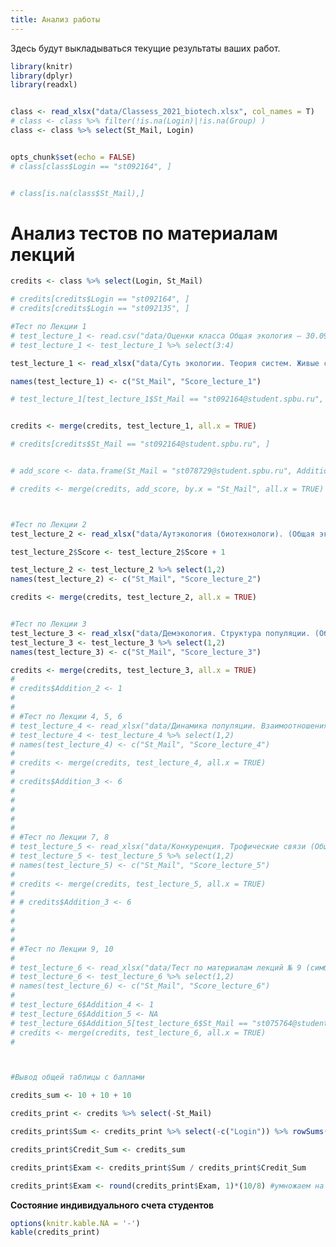 ```yaml
---
title: Анализ работы
---
```


Здесь будут выкладываться текущие результаты ваших работ.




```r
library(knitr)
library(dplyr)
library(readxl)


class <- read_xlsx("data/Classess_2021_biotech.xlsx", col_names = T)
# class <- class %>% filter(!is.na(Login)|!is.na(Group) )
class <- class %>% select(St_Mail, Login)


opts_chunk$set(echo = FALSE)
# class[class$Login == "st092164", ]


# class[is.na(class$St_Mail),]
```



# **Анализ тестов по материалам лекций**

```r

credits <- class %>% select(Login, St_Mail)

# credits[credits$Login == "st092164", ]
# credits[credits$Login == "st092135", ]

#Тест по Лекции 1
# test_lecture_1 <- read.csv("data/Оценки класса Общая экология — 30.09.2020, 8-08.csv")
# test_lecture_1 <- test_lecture_1 %>% select(3:4)

test_lecture_1 <- read_xlsx("data/Суть экологии. Теория систем. Живые системы.  (Общая экология для Биотехнологов)(1-28).xlsx")

names(test_lecture_1) <- c("St_Mail", "Score_lecture_1")

# test_lecture_1[test_lecture_1$St_Mail == "st092164@student.spbu.ru", ]


credits <- merge(credits, test_lecture_1, all.x = TRUE)

# credits[credits$St_Mail == "st092164@student.spbu.ru", ]


# add_score <- data.frame(St_Mail = "st078729@student.spbu.ru", Addition = 1)

# credits <- merge(credits, add_score, by.x = "St_Mail", all.x = TRUE)



#Тест по Лекции 2
test_lecture_2 <- read_xlsx("data/Аутэкология (биотехнологи). (Общая экология для Биотехнологов)(1-26).xlsx")

test_lecture_2$Score <- test_lecture_2$Score + 1 

test_lecture_2 <- test_lecture_2 %>% select(1,2)
names(test_lecture_2) <- c("St_Mail", "Score_lecture_2")

credits <- merge(credits, test_lecture_2, all.x = TRUE)


#Тест по Лекции 3
test_lecture_3 <- read_xlsx("data/Демэкология. Структура популяции. (Общая экология для Биотехнологов)(1-26).xlsx")
test_lecture_3 <- test_lecture_3 %>% select(1,2)
names(test_lecture_3) <- c("St_Mail", "Score_lecture_3")

credits <- merge(credits, test_lecture_3, all.x = TRUE)
# 
# credits$Addition_2 <- 1
# 
# 
# #Тест по Лекции 4, 5, 6
# test_lecture_4 <- read_xlsx("data/Динамика популяции. Взаимоотношения. (Общая экология)(1-82).xlsx")
# test_lecture_4 <- test_lecture_4 %>% select(1,2)
# names(test_lecture_4) <- c("St_Mail", "Score_lecture_4")
# 
# credits <- merge(credits, test_lecture_4, all.x = TRUE)
# 
# credits$Addition_3 <- 6
# 
# 
# 
# 
# 
# #Тест по Лекции 7, 8
# test_lecture_5 <- read_xlsx("data/Конкуренция. Трофические связи (Общая экология)(1-79).xlsx")
# test_lecture_5 <- test_lecture_5 %>% select(1,2)
# names(test_lecture_5) <- c("St_Mail", "Score_lecture_5")
# 
# credits <- merge(credits, test_lecture_5, all.x = TRUE)
# 
# # credits$Addition_3 <- 6
# 
# 
# 
# 
# #Тест по Лекции 9, 10
# 
# test_lecture_6 <- read_xlsx("data/Тест по материалам лекций № 9 (симбиозы) и № 10 (структура сообщества) (Общая экология)(1-80).xlsx")
# test_lecture_6 <- test_lecture_6 %>% select(1,2)
# names(test_lecture_6) <- c("St_Mail", "Score_lecture_6")
# 
# test_lecture_6$Addition_4 <- 1
# test_lecture_6$Addition_5 <- NA
# test_lecture_6$Addition_5[test_lecture_6$St_Mail == "st075764@student.spbu.ru"] <- 2
# credits <- merge(credits, test_lecture_6, all.x = TRUE)
# 



#Вывод общей таблицы с баллами

credits_sum <- 10 + 10 + 10

credits_print <- credits %>% select(-St_Mail) 

credits_print$Sum <- credits_print %>% select(-c("Login")) %>% rowSums(na.rm=TRUE)

credits_print$Credit_Sum <- credits_sum

credits_print$Exam <- credits_print$Sum / credits_print$Credit_Sum

credits_print$Exam <- round(credits_print$Exam, 1)*(10/8) #умножаем на это число, так как от каждой из 8 лекций приходит 10/8 финальной оценки


```

**Состояние индивидуального счета студентов**

```r

options(knitr.kable.NA = '-')
kable(credits_print)

```








<!-- <!-- **Внимание**    --> 
<!-- <!-- В графе *"Proportion_of_final"* Публикуется текущее количество набранных баллов, которое войдет в финальную оценку. Однако, эта величина будет изменяться, так как общее количество баллов, которое приводится в графе *"Credit_Sum"*, тоже будет изменяться по мере открытия новых заданий.  --> 

<!-- Следите за текущим счетом и если что-то не так, то пишите. -->


<!-- <br> -->
<!-- <br> -->

<!-- # **Анализ отчетов по самостоятельной работе № 1** -->


<!-- ```{r,  echo=FALSE, message=FALSE, warning=FALSE} -->

<!-- hw1 <- read.csv("data/Самостоятельная работа №1 Основные вопросы.csv", header = T) -->
<!-- hw1 <- hw1[1:2] -->
<!-- names(hw1)[2] <- "Login" -->

<!-- hw1 <- hw1 %>% group_by(Login) %>% summarise(Score = max(Score)) -->

<!-- add_hw1 <- read.csv("data/Самостоятельная работа №1 Дополнительный вопрос.csv", header = T) -->
<!-- names(add_hw1) <- c("Login", "add_score") -->

<!-- add_hw1 <- add_hw1 %>% group_by(Login) %>% summarise(add_score = max(add_score)) -->

<!-- # hw1[!(hw1$Login %in% add_hw1$Login), ] -->


<!-- hw1_score <- class %>% select(Login, Group) -->

<!-- hw1_score <- merge(hw1_score, hw1, all.x = T) -->

<!-- hw1_score <- merge(hw1_score, add_hw1, all.x = T) -->

<!-- hw1_score$Sum <- hw1_score %>% select(Score, add_score) %>% rowSums(., na.rm = T) -->

<!-- hw1_score$Total <- hw1_score$Sum/30 -->

<!-- hw1_score$Exam <- round(hw1_score$Total * 1, 1) -->

<!-- hw1_score_print <- hw1_score %>% select(Login, Score, add_score, Sum, Exam) -->

<!-- kable(hw1_score_print, col.names = c("Login", "Основные вопросы", "Доп. вопр. 1", "Сумма",  "% от экзаменационной оценки")) -->

<!-- ``` -->

<!-- <br> -->
<!-- <br> -->


<!-- # **Анализ отчетов по самостоятельной работе № 2** -->



<!-- ```{r,  echo=FALSE, message=FALSE, warning=FALSE} -->

<!-- hw2 <- read_excel("data/Репродукция и жизненные циклы организмов (Основные вопросы).xlsx") -->


<!-- add_hw2 <- read_excel("data/Репродукция и жизненные циклы организмов (Дополнительный вопрос)_оценено_2.xlsx") -->
<!-- add_hw2 <-  add_hw2 %>% select(-Timestamp) -->

<!-- names(add_hw2) <- c("Login", "add_score_2", "add_score_3") -->


<!-- hw2_score <- merge(hw2, add_hw2, all.x = T) -->

<!-- hw2_score <- hw2_score %>% group_by(Login) %>% summarise(Score = max(Score), Add_1 = max(Add_1), add_score_2 = max(add_score_2), add_score_3 = max(add_score_3) ) -->

<!-- hw2_score$Sum <- hw2_score %>% select(Score, Add_1, add_score_2, add_score_3) %>% rowSums(na.rm = T) -->

<!-- hw2_score$Total <- hw2_score$Sum / 15  -->


<!-- hw2_score$Exam <- round(hw2_score$Total, 1)   -->



<!-- hw2_score_print <- hw2_score  -->

<!-- kable(hw2_score_print, col.names = c("Login", "Основные вопросы", "Доп. вопр. 1", "Доп. вопр. 2", "Баллы за придуманные вопросы", "Сумма", "Доля от максимума", "% от экзаменационной оценки")) -->


<!-- ``` -->


<!-- **Господа!** Все большие молодцы, но не могу удержаться от замечания. --> 

<!-- В научном аду за **плагиат**  в костер кладут ОЧЕНЬ большое бревно!  --> 

<!-- <!-- К сожалению, при проверке СР-2 было обнаружено несколько практически идентичных ответов за дополнительный вопрос №2. Мы поставили одинаковые оценки за этот вопрос всем, кто прислал идентичные ответы, поскольку мы не хотели выяснять, кто истинный автор. **НО, пожалуйста, больше так не делайте!**  -->

<!-- <br> -->
<!-- <br> -->


<!-- # **Анализ отчетов по самостоятельной работе № 3** -->



<!-- ```{r,  echo=FALSE, message=FALSE, warning=FALSE} -->

<!-- hw3 <- read_excel("data/Самостоятельная работа № 3.xlsx", na = "NA") -->


<!-- names(hw3) <- c("Score", "Login") -->


<!-- hw3_score <- hw3 %>% group_by(Login) %>% summarise(Score = max(Score)) -->

<!-- hw3_score$Sum <- hw3_score %>% select(Score) %>% rowSums(na.rm = T) -->

<!-- hw3_score$Total <- hw3_score$Sum / 40  -->


<!-- hw3_score$Exam <- round(hw3_score$Total, 1)   -->

<!-- hw3_score <- hw3_score[!is.na(hw3_score$Login), ] -->


<!-- hw3_score_print <- merge(class[, "Login"], hw3_score, all.x = TRUE )  -->

<!-- kable(hw3_score_print, col.names = c("Login", "Основные вопросы", "Сумма", "Доля от максимума", "% от экзаменационной оценки")) -->


<!-- ``` -->


<!-- **Господа!** Приношу извинения за задержку с публикацией оценок. Напоминаю, что баллы за эту работу дополнительные (те, кто работу не сделал, ничего не потерял... но и не приобрел:). Поскольку в результате высвободился 1%, он уходит в оценку за работы по тестам по материалам лекций (то есть вес этой оценки удваивается). -->



<!-- <br> -->
<!-- <br> -->


<!-- ## **Анализ контрольной работы № 1** -->

<!-- ```{r,  echo=FALSE, message=FALSE, warning=FALSE} -->

<!-- cont_reg <- read_excel("data/Регистрационная форма для выполнения контрольной работы № 1 (Responses).xlsx") -->

<!-- cont <- read_excel("data/Контрольная работа №1 (Responses).xlsx") -->

<!-- # cont_reg[!(cont_reg$Login %in% cont$Login), ] -->

<!-- # table(cont_reg$Login) -->


<!-- cont1 <- cont %>% group_by(Login) %>% summarise(Score = max(Score)) -->

<!-- cont1$Add <- 1 -->

<!-- cont1$Total <- (cont1$Score + cont1$Add)/18 -->

<!-- cont1$Exam <- round(cont1$Total * 2.5, 1)   -->

<!-- cont1_print <- class %>% select(Login) -->

<!-- cont1_print <- merge(cont1_print, cont1, all.x = T) -->

<!-- kable(cont1_print) -->

<!-- ``` -->





<!-- ## **Анализ контрольной работы № 2** -->

<!-- ```{r,  echo=FALSE, message=FALSE, warning=FALSE} -->
<!-- #  -->
<!-- # cont_reg2 <- read_excel("data/Регистрационная форма для выполнения контрольной работы № 1 (Responses).xlsx") -->

<!-- cont <- read_excel("data/Контрольная работа №2 (Responses).xlsx") -->

<!-- # cont_reg[!(cont_reg$Login %in% cont$Login), ] -->

<!-- # table(cont_reg$Login) -->


<!-- cont2 <- cont %>% group_by(Login) %>% summarise(Score = max(Score)) -->


<!-- # cont2$Add <- 0 -->

<!-- cont2$Total <- (cont2$Score)/18 -->

<!-- cont2$Exam <- round(cont2$Total * 2.5, 1)   -->

<!-- cont2_print <- class %>% select(Login) -->

<!-- cont2_print <- merge(cont2_print, cont2, all.x = T) -->

<!-- kable(cont2_print) -->

<!-- ``` -->



<!-- ## **Частотное распределение результатов** -->


<!-- ```{r,  echo=FALSE, message=FALSE, warning=FALSE} -->
<!-- library(ggplot2) -->
<!-- library(patchwork) -->

<!-- Pl_lect <- ggplot(credits_print, aes(x = Exam)) + stat_count(geom = "col") + labs(x = "% от экзаменационной оценки") + ggtitle("Тесты по материалам лекций")+xlim(0, 1) -->

<!-- Pl_hw1 <- ggplot(hw1_score, aes(x = Exam)) + stat_count(geom = "col") + labs(x = "% от экзаменационной оценки") + ggtitle("Самостоятельная работа №1")+xlim(0, 1) -->


<!-- Pl_cw1 <- ggplot(cont1, aes(x = Exam)) + stat_count(geom = "col") + labs(x = "% от экзаменационной оценки") + ggtitle("Контрольная работа №1")+xlim(0, 2.5) -->

<!-- Pl_hw2 <- ggplot(hw2_score, aes(x = Exam)) + stat_count(geom = "col") + labs(x = "% от экзаменационной оценки") + ggtitle("Самостоятельная работа №2")+xlim(0, 1) -->

<!-- Pl_hw3 <- ggplot(hw3_score, aes(x = Exam)) + stat_count(geom = "col") + labs(x = "% от экзаменационной оценки") + ggtitle("Самостоятельная работа №3")+xlim(0, 1) -->

<!-- Pl_cw2 <- ggplot(cont2, aes(x = Exam)) + stat_count(geom = "col") + labs(x = "% от экзаменационной оценки") + ggtitle("Контрольная работа №2") + xlim(0, 2.5) -->

<!-- (Pl_lect + Pl_hw1 + Pl_hw2 )/(Pl_hw3 + Pl_cw1 + Pl_cw2 ) -->

<!-- ``` -->


<!-- ## **Результаты семинаров** -->

<!-- **Внимание!** -->

<!-- ```{r} -->
<!-- seminars <- read.csv("data/Семинары по общей экологии - Sheet1.csv", header = TRUE) -->
<!-- Groups <- seminars %>% select(c(Group)) -->

<!-- seminars <- seminars %>% select(-c(Family, Name, Group)) -->

<!-- seminars$Sum <- rowSums(seminars[, 2:9], na.rm = T) -->


<!-- seminars$Exam <- seminars$Sum * 3 -->

<!-- Groups$Exam <-seminars$Exam  -->
<!-- ``` -->


<!-- ```{r} -->
<!-- kable(seminars) -->
<!-- ``` -->

<!-- ### **"Групповой зачет"** -->

<!-- Этот график иллюстрирует общую активность группы (ну или строгость преподавателя...) -->

<!-- ```{r} -->
<!-- ggplot(Groups, aes(x = factor(Group), y = Exam)) + geom_violin() + labs(x = "Группа")  -->
<!-- ``` -->

<!-- # **Финальный счет** -->

<!-- ```{r, message=FALSE} -->

<!-- tests <- credits_print %>% select(Login, Exam)  -->

<!-- hw1 <- hw1_score_print %>% select(Login, Exam)  -->

<!-- hw2 <- hw2_score_print %>% select(Login, Exam)  -->

<!-- hw3 <- hw3_score_print %>% select(Login, Exam)  -->

<!-- cont1 <- cont1_print %>%  select(Login, Exam) -->

<!-- cont2 <- cont2_print %>%  select(Login, Exam) -->

<!-- seminars <- seminars %>%  select(Login, Exam) -->


<!-- Total <- rbind(tests, hw1, hw2, hw3, cont1, cont2, seminars) -->

<!-- Result <-Total %>% group_by(Login) %>% summarize(Total = sum(Exam, na.rm = TRUE)) -->

<!-- kable(Result) -->
<!-- ``` -->

